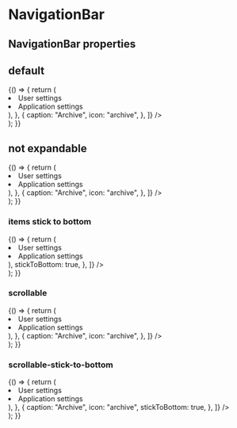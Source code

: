 
<Meta title="Components/NavigationBar" component={NavigationBar} />

# NavigationBar

## NavigationBar properties

## default

<Canvas>
  <Story name="default" height="450px">
    {() => {
      return (
        <div style={{ height: "400px", position: "relative" }}>
          <NavigationBar
            position="absolute"
            height="100%"
            items={[
              {
                caption: "Dashboard",
                icon: "dashboard",
              },
              {
                caption: "Applications",
                icon: "application",
              },
              {
                caption: "Settings",
                icon: "settings",
                children: (
                  <ul
                    style={{
                      backgroundColor: "green",
                      padding: "0.5rem 1rem",
                      border: "solid 1px black",
                    }}
                  >
                    <li>User settings</li>
                    <li>Application settings</li>
                  </ul>
                ),
              },
              {
                caption: "Archive",
                icon: "archive",
              },
            ]}
          />
        </div>
      );
    }}
  </Story>
</Canvas>

## not expandable

<Canvas>
  <Story name="not-expandable" height="450px">
    {() => {
      return (
        <div style={{ height: "400px", position: "relative" }}>
          <NavigationBar
            position="absolute"
            height="100%"
            expandable={false}
            items={[
              {
                caption: "Dashboard",
                icon: "dashboard",
              },
              {
                caption: "Applications",
                icon: "application",
              },
              {
                caption: "Settings",
                icon: "settings",
                children: (
                  <ul
                    style={{
                      backgroundColor: "green",
                      padding: "0.5rem 1rem",
                      border: "solid 1px black",
                    }}
                  >
                    <li>User settings</li>
                    <li>Application settings</li>
                  </ul>
                ),
              },
              {
                caption: "Archive",
                icon: "archive",
              },
            ]}
          />
        </div>
      );
    }}
  </Story>
</Canvas>

### items stick to bottom

<Canvas>
  <Story name="items-to-bottom" height="450px">
    {() => {
      return (
        <div style={{ height: "400px", position: "relative" }}>
          <NavigationBar
            position="absolute"
            height="100%"
            items={[
              {
                caption: "Dashboard",
                icon: "dashboard",
              },
              {
                caption: "Applications",
                icon: "application",
              },
              {
                caption: "Notifications",
                icon: "bell",
                stickToBottom: true,
              },
              {
                caption: "Archive",
                icon: "archive",
                stickToBottom: true,
              },
              {
                caption: "Settings",
                icon: "settings",
                children: (
                  <ul
                    style={{
                      backgroundColor: "green",
                      padding: "0.5rem 1rem",
                      border: "solid 1px black",
                    }}
                  >
                    <li>User settings</li>
                    <li>Application settings</li>
                  </ul>
                ),
                stickToBottom: true,
              },
            ]}
          />
        </div>
      );
    }}
  </Story>
</Canvas>

### scrollable

<Canvas>
  <Story name="scrollable" height="400px">
    {() => {
      return (
        <div style={{ height: "400px", position: "relative" }}>
          <NavigationBar
            position="absolute"
            height="100%"
            items={[
              {
                caption: "Dashboard",
                icon: "dashboard",
              },
              {
                caption: "Applications",
                icon: "application",
              },
              {
                caption: "KPIs",
                icon: "chartAscending",
              },
              {
                caption: "Reserved Instances",
                icon: "reservedInstances",
              },
              {
                caption: "Estate Records",
                icon: "resource",
              },
              {
                caption: "Cloud Accounts",
                icon: "cloud",
              },
              {
                caption: "Settings",
                icon: "settings",
                children: (
                  <ul
                    style={{
                      backgroundColor: "green",
                      padding: "0.5rem 1rem",
                      border: "solid 1px black",
                    }}
                  >
                    <li>User settings</li>
                    <li>Application settings</li>
                  </ul>
                ),
              },
              {
                caption: "Archive",
                icon: "archive",
              },
            ]}
          />
        </div>
      );
    }}
  </Story>
</Canvas>

### scrollable-stick-to-bottom

<Canvas>
  <Story name="scrollable-stick-to-bottom" height="400px">
    {() => {
      return (
        <div style={{ height: "400px", position: "relative" }}>
          <NavigationBar
            position="absolute"
            height="100%"
            items={[
              {
                caption: "Dashboard",
                icon: "dashboard",
              },
              {
                caption: "Applications",
                icon: "application",
              },
              {
                caption: "KPIs",
                icon: "chartAscending",
                stickToBottom: true,
              },
              {
                caption: "Reserved Instances",
                icon: "reservedInstances",
              },
              {
                caption: "Estate Records",
                icon: "resource",
              },
              {
                caption: "Cloud Accounts",
                icon: "cloud",
              },
              {
                caption: "Settings",
                icon: "settings",
                stickToBottom: true,
                children: (
                  <ul
                    style={{
                      backgroundColor: "green",
                      padding: "0.5rem 1rem",
                      border: "solid 1px black",
                    }}
                  >
                    <li>User settings</li>
                    <li>Application settings</li>
                  </ul>
                ),
              },
              {
                caption: "Archive",
                icon: "archive",
                stickToBottom: true,
              },
            ]}
          />
        </div>
      );
    }}
  </Story>
</Canvas>
